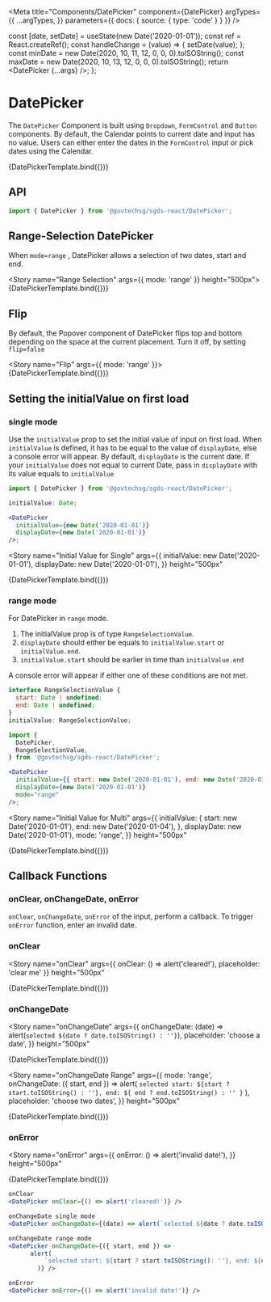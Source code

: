 
<Meta
  title="Components/DatePicker"
  component={DatePicker}
  argTypes={{
    ...argTypes,
  }}
  parameters={{ docs: { source: { type: 'code' } } }}
/>

  const [date, setDate] = useState(new Date('2020-01-01'));
  const ref = React.createRef();
  const handleChange = (value) => {
    setDate(value);
  };
  const minDate = new Date(2020, 10, 11, 12, 0, 0, 0).toISOString();
  const maxDate = new Date(2020, 10, 13, 12, 0, 0, 0).toISOString();
  return <DatePicker {...args} />;
};

# DatePicker

The `DatePicker` Component is built using `Dropdown`, `FormControl` and `Button` components.
By default, the Calendar points to current date and input has no value. Users can either enter the dates in the `FormControl` input or pick dates using the Calendar.

<Canvas>
  <Story name="Basic" args={{}} height="500px">
    {DatePickerTemplate.bind({})}
  </Story>
</Canvas>

## API

```jsx
import { DatePicker } from '@govtechsg/sgds-react/DatePicker';
```

<ArgsTable story="Basic" />

## Range-Selection DatePicker

When `mode=range` , DatePicker allows a selection of two dates, start and end.

<Story name="Range Selection" args={{ mode: 'range' }} height="500px">
  {DatePickerTemplate.bind({})}
</Story>

## Flip

By default, the Popover component of DatePicker flips top and bottom depending on the space at the current placement. Turn it off, by setting `flip=false`

<Story name="Flip" args={{ mode: 'range' }}>
  {DatePickerTemplate.bind({})}
</Story>

## Setting the initialValue on first load

### single mode

Use the `initialValue` prop to set the initial value of input on first load.
When `initialValue` is defined, it has to be equal to the value of `displayDate`, else a console error will appear.
By default, `displayDate` is the current date. If your `initialValue` does not equal to current Date, pass in `displayDate` with its value equals to `initialValue`

```jsx
import { DatePicker } from '@govtechsg/sgds-react/DatePicker';

initialValue: Date;

<DatePicker
  initialValue={new Date('2020-01-01')}
  displayDate={new Date('2020-01-01')}
/>;
```

<Story
  name="Initial Value for Single"
  args={{
    initialValue: new Date('2020-01-01'),
    displayDate: new Date('2020-01-01'),
  }}
  height="500px"
>
  {DatePickerTemplate.bind({})}
</Story>

### range mode

For DatePicker in `range` mode.

1.  The initialValue prop is of type `RangeSelectionValue`.
2.  `displayDate` should either be equals to `initialValue.start` or `initialValue.end`.
3.  `initialValue.start` should be earlier in time than `initialValue.end`

A console error will appear if either one of these conditions are not met.

```jsx
interface RangeSelectionValue {
  start: Date | undefined;
  end: Date | undefined;
}
initialValue: RangeSelectionValue;

import {
  DatePicker,
  RangeSelectionValue,
} from '@govtechsg/sgds-react/DatePicker';

<DatePicker
  initialValue={{ start: new Date('2020-01-01'), end: new Date('2020-01-04') }}
  displayDate={new Date('2020-01-01')}
  mode="range"
/>;
```

<Story
  name="Initial Value for Multi"
  args={{
    initialValue: {
      start: new Date('2020-01-01'),
      end: new Date('2020-01-04'),
    },
    displayDate: new Date('2020-01-01'),
    mode: 'range',
  }}
  height="500px"
>
  {DatePickerTemplate.bind({})}
</Story>

## Callback Functions

### onClear, onChangeDate, onError

`onClear`, `onChangeDate`, `onError` of the input, perform a callback. To trigger `onError` function, enter an invalid date.

### onClear

<Story
  name="onClear"
  args={{ onClear: () => alert('cleared!'), placeholder: 'clear me' }}
  height="500px"
>
  {DatePickerTemplate.bind({})}
</Story>

### onChangeDate

<Story
  name="onChangeDate"
  args={{
    onChangeDate: (date) => alert(`selected ${date ? date.toISOString() : ''}`),
    placeholder: 'choose a date',
  }}
  height="500px"
>
  {DatePickerTemplate.bind({})}
</Story>

<Story
  name="onChangeDate Range"
  args={{
    mode: 'range',
    onChangeDate: ({ start, end }) =>
      alert(
        `selected start: ${start ? start.toISOString() : ''}, end: ${
          end ? end.toISOString() : ''
        }`
      ),
    placeholder: 'choose two dates',
  }}
  height="500px"
>
  {DatePickerTemplate.bind({})}
</Story>

### onError

<Story
  name="onError"
  args={{
    onError: () => alert('invalid date!'),
  }}
  height="500px"
>
  {DatePickerTemplate.bind({})}
</Story>

```jsx
onClear
<DatePicker onClear={() => alert('cleared!')} />

onChangeDate single mode
<DatePicker onChangeDate={(date) => alert(`selected ${date ? date.toISOString(): ''}`)} />

onChangeDate range mode
<DatePicker onChangeDate={({ start, end }) =>
      alert(
          `selected start: ${start ? start.toISOString(): ''}, end: ${end ? end.toISOString(): ''}`
        )} />

onError
<DatePicker onError={() => alert('invalid date!')} />
```
